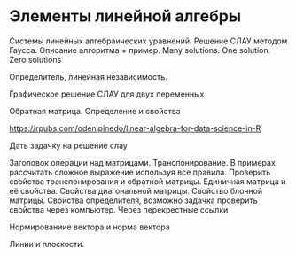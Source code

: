 # Элементы линейной алгебры

Системы линейных алгебраических уравнений. Решение СЛАУ методом Гаусса. Описание алгоритма + пример. Many solutions. One solution. Zero solutions

Определитель, линейная независимость.

Графическое решение СЛАУ для двух переменных

Обратная матрица. Определение и свойства

<https://rpubs.com/odenipinedo/linear-algebra-for-data-science-in-R>

Дать задачку на решение слау

Заголовок операции над матрицами. Транспонирование. В примерах рассчитать сложное выражение используя все правила. Проверить свойства транспонирования и обратной матрицы. Единичная матрица и её свойства. Свойства диагональной матрицы. Свойство блочной матрицы. Свойства определителя, возможно задачка проверить свойства через компьютер. Через перекрестные ссылки

Нормированиие вектора и норма вектора

Линии и плоскости.
